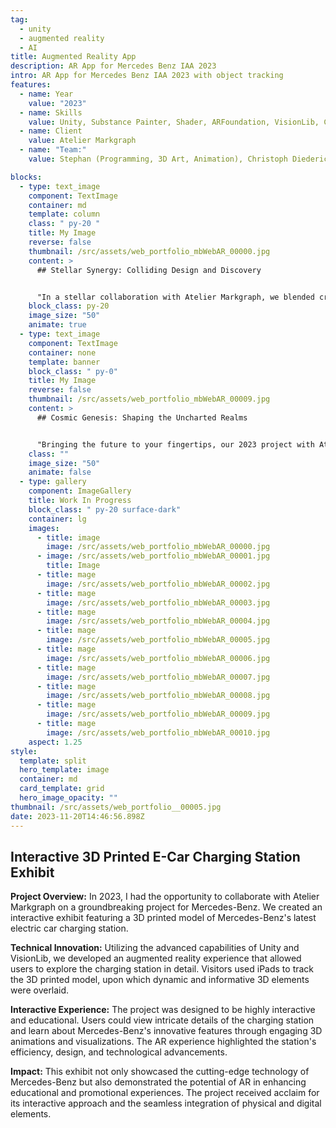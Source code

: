 ```yaml
---
tag:
  - unity
  - augmented reality
  - AI
title: Augmented Reality App
description: AR App for Mercedes Benz IAA 2023 
intro: AR App for Mercedes Benz IAA 2023 with object tracking
features:
  - name: Year
    value: "2023"
  - name: Skills
    value: Unity, Substance Painter, Shader, ARFoundation, VisionLib, C#
  - name: Client
    value: Atelier Markgraph
  - name: "Team:"
    value: Stephan (Programming, 3D Art, Animation), Christoph Diederichs (Conception, Design), Nini Parlagaschwili (Conception, Design), Florian Seliger (Conception, Design)

blocks:
  - type: text_image
    component: TextImage
    container: md
    template: column
    class: " py-20 "
    title: My Image
    reverse: false
    thumbnail: /src/assets/web_portfolio_mbWebAR_00000.jpg
    content: >
      ## Stellar Synergy: Colliding Design and Discovery


      "In a stellar collaboration with Atelier Markgraph, we blended creativity and technology for Mercedes-Benz in 2023, crafting an interactive AR exhibit that showcases the innovative spirit of both teams through a captivating 3D printed e-car charging station."
    block_class: py-20
    image_size: "50"
    animate: true
  - type: text_image
    component: TextImage
    container: none
    template: banner
    block_class: " py-0"
    title: My Image
    reverse: false
    thumbnail: /src/assets/web_portfolio_mbWebAR_00009.jpg
    content: >
      ## Cosmic Genesis: Shaping the Uncharted Realms


      "Bringing the future to your fingertips, our 2023 project with Atelier Markgraph for Mercedes-Benz was a marvel of AR and 3D printing. Users explored a miniaturized, interactive e-car charging station, unveiling Mercedes' innovations in a dazzling, immersive experience."
    class: ""
    image_size: "50"
    animate: false
  - type: gallery
    component: ImageGallery
    title: Work In Progress
    block_class: " py-20 surface-dark"
    container: lg
    images:
      - title: image
        image: /src/assets/web_portfolio_mbWebAR_00000.jpg
      - image: /src/assets/web_portfolio_mbWebAR_00001.jpg
        title: Image
      - title: mage
        image: /src/assets/web_portfolio_mbWebAR_00002.jpg
      - title: mage
        image: /src/assets/web_portfolio_mbWebAR_00003.jpg
      - title: mage
        image: /src/assets/web_portfolio_mbWebAR_00004.jpg
      - title: mage
        image: /src/assets/web_portfolio_mbWebAR_00005.jpg
      - title: mage
        image: /src/assets/web_portfolio_mbWebAR_00006.jpg
      - title: mage
        image: /src/assets/web_portfolio_mbWebAR_00007.jpg
      - title: mage
        image: /src/assets/web_portfolio_mbWebAR_00008.jpg
      - title: mage
        image: /src/assets/web_portfolio_mbWebAR_00009.jpg
      - title: mage
        image: /src/assets/web_portfolio_mbWebAR_00010.jpg
    aspect: 1.25
style:
  template: split
  hero_template: image
  container: md
  card_template: grid
  hero_image_opacity: ""
thumbnail: /src/assets/web_portfolio__00005.jpg
date: 2023-11-20T14:46:56.898Z
---
```


## Interactive 3D Printed E-Car Charging Station Exhibit

**Project Overview:**
In 2023, I had the opportunity to collaborate with Atelier Markgraph on a groundbreaking project for Mercedes-Benz. We created an interactive exhibit featuring a 3D printed model of Mercedes-Benz's latest electric car charging station.

**Technical Innovation:**
Utilizing the advanced capabilities of Unity and VisionLib, we developed an augmented reality experience that allowed users to explore the charging station in detail. Visitors used iPads to track the 3D printed model, upon which dynamic and informative 3D elements were overlaid.

**Interactive Experience:**
The project was designed to be highly interactive and educational. Users could view intricate details of the charging station and learn about Mercedes-Benz's innovative features through engaging 3D animations and visualizations. The AR experience highlighted the station's efficiency, design, and technological advancements.

**Impact:**
This exhibit not only showcased the cutting-edge technology of Mercedes-Benz but also demonstrated the potential of AR in enhancing educational and promotional experiences. The project received acclaim for its interactive approach and the seamless integration of physical and digital elements.


